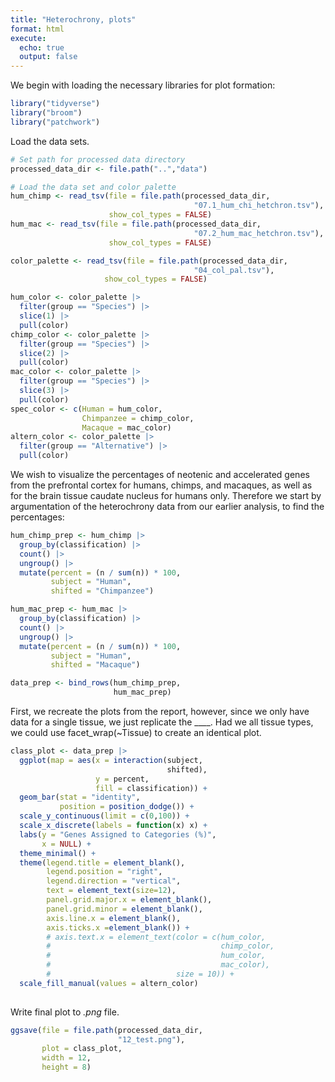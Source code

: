 ```yaml
---
title: "Heterochrony, plots"
format: html
execute:
  echo: true
  output: false
---
```


We begin with loading the necessary libraries for plot formation:

```r
library("tidyverse")
library("broom")
library("patchwork")
```

Load the data sets.

```r
# Set path for processed data directory
processed_data_dir <- file.path("..","data")

# Load the data set and color palette
hum_chimp <- read_tsv(file = file.path(processed_data_dir,
                                         "07.1_hum_chi_hetchron.tsv"),
                      show_col_types = FALSE)
hum_mac <- read_tsv(file = file.path(processed_data_dir,
                                         "07.2_hum_mac_hetchron.tsv"),
                      show_col_types = FALSE)

color_palette <- read_tsv(file = file.path(processed_data_dir,
                                         "04_col_pal.tsv"),
                     show_col_types = FALSE)
```

```r
hum_color <- color_palette |>
  filter(group == "Species") |>
  slice(1) |>
  pull(color)
chimp_color <- color_palette |>
  filter(group == "Species") |>
  slice(2) |>
  pull(color)
mac_color <- color_palette |>
  filter(group == "Species") |>
  slice(3) |>
  pull(color)
spec_color <- c(Human = hum_color,
                Chimpanzee = chimp_color,
                Macaque = mac_color)
altern_color <- color_palette |>
  filter(group == "Alternative") |>
  pull(color)
```

We wish to visualize the percentages of neotenic and accelerated genes from the prefrontal cortex for humans, chimps, and macaques, as well as for the brain tissue caudate nucleus for humans only. Therefore we start by argumentation of the heterochrony data from our earlier analysis, to find the percentages:

```r
hum_chimp_prep <- hum_chimp |>
  group_by(classification) |>
  count() |>
  ungroup() |>
  mutate(percent = (n / sum(n)) * 100,
         subject = "Human",
         shifted = "Chimpanzee")

hum_mac_prep <- hum_mac |>
  group_by(classification) |>
  count() |>
  ungroup() |>
  mutate(percent = (n / sum(n)) * 100,
         subject = "Human",
         shifted = "Macaque")

data_prep <- bind_rows(hum_chimp_prep,
                       hum_mac_prep)
```

First, we recreate the plots from the report, however, since we only have data for a single tissue, we just replicate the \_\_\_\_. Had we all tissue types, we could use facet_wrap(\~Tissue) to create an identical plot.

```r
class_plot <- data_prep |>
  ggplot(map = aes(x = interaction(subject,
                                   shifted),
                   y = percent,
                   fill = classification)) +
  geom_bar(stat = "identity",
           position = position_dodge()) +
  scale_y_continuous(limit = c(0,100)) +
  scale_x_discrete(labels = function(x) x) +
  labs(y = "Genes Assigned to Categories (%)",
       x = NULL) +
  theme_minimal() +
  theme(legend.title = element_blank(),
        legend.position = "right",
        legend.direction = "vertical",
        text = element_text(size=12),
        panel.grid.major.x = element_blank(),
        panel.grid.minor = element_blank(),
        axis.line.x = element_blank(),
        axis.ticks.x =element_blank()) +
        # axis.text.x = element_text(color = c(hum_color,
        #                                      chimp_color,
        #                                      hum_color,
        #                                      mac_color),
        #                            size = 10)) +
  scale_fill_manual(values = altern_color)
  


```

Write final plot to *.png* file.

```r
ggsave(file = file.path(processed_data_dir,
                        "12_test.png"),
       plot = class_plot,
       width = 12,
       height = 8)
```
